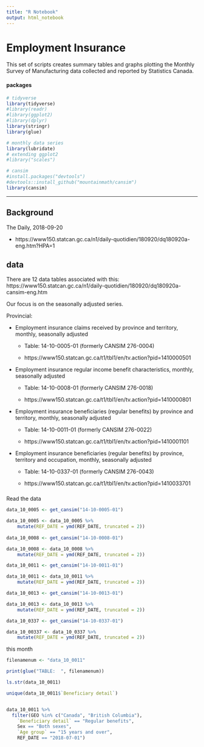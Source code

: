 ```yaml
---
title: "R Notebook"
output: html_notebook
---
```


# Employment Insurance


This set of scripts creates summary tables and graphs plotting the Monthly Survey of Manufacturing data collected and reported by Statistics Canada.

#### packages

```r

# tidyverse
library(tidyverse)
#library(readr)
#library(ggplot2) 
#library(dplyr)
library(stringr)
library(glue)

# monthly data series
library(lubridate)
# extending ggplot2
#library("scales")

# cansim
#install.packages("devtools")
#devtools::install_github("mountainmath/cansim")
library(cansim)

```

---

## Background

The Daily, 2018-09-20

* https://www150.statcan.gc.ca/n1/daily-quotidien/180920/dq180920a-eng.htm?HPA=1 



## data

There are 12 data tables associated with this:
https://www150.statcan.gc.ca/n1/daily-quotidien/180920/dq180920a-cansim-eng.htm


Our focus is on the seasonally adjusted series.



Provincial:

* Employment insurance claims received by province and territory, monthly, seasonally adjusted

  - Table: 14-10-0005-01 (formerly CANSIM  276-0004)
  
  - https://www150.statcan.gc.ca/t1/tbl1/en/tv.action?pid=1410000501 

* Employment insurance regular income benefit characteristics, monthly, seasonally adjusted

  - Table: 14-10-0008-01 (formerly CANSIM  276-0018)
  
  - https://www150.statcan.gc.ca/t1/tbl1/en/tv.action?pid=1410000801
  
* Employment insurance beneficiaries (regular benefits) by province and territory, monthly, seasonally adjusted

  - Table: 14-10-0011-01 (formerly CANSIM  276-0022)

  - https://www150.statcan.gc.ca/t1/tbl1/en/tv.action?pid=1410001101
  
* Employment insurance beneficiaries (regular benefits) by province, territory and occupation, monthly, seasonally adjusted

  - Table: 14-10-0337-01 (formerly CANSIM  276-0043)

  - https://www150.statcan.gc.ca/t1/tbl1/en/tv.action?pid=1410033701
  


###

Read the data


```r

data_10_0005 <- get_cansim("14-10-0005-01")

data_10_0005 <- data_10_0005 %>%
    mutate(REF_DATE = ymd(REF_DATE, truncated = 2)) 
  
data_10_0008 <- get_cansim("14-10-0008-01")

data_10_0008 <- data_10_0008 %>%
    mutate(REF_DATE = ymd(REF_DATE, truncated = 2)) 

data_10_0011 <- get_cansim("14-10-0011-01")

data_10_0011 <- data_10_0011 %>%
    mutate(REF_DATE = ymd(REF_DATE, truncated = 2)) 

data_10_0013 <- get_cansim("14-10-0013-01")

data_10_0013 <- data_10_0013 %>%
    mutate(REF_DATE = ymd(REF_DATE, truncated = 2)) 

data_10_0337 <- get_cansim("14-10-0337-01")

data_10_00337 <- data_10_0337 %>%
    mutate(REF_DATE = ymd(REF_DATE, truncated = 2)) 

```



this month

```r

filenamenum <- "data_10_0011"

print(glue("TABLE:  ", filenamenum))

ls.str(data_10_0011)

unique(data_10_0011$`Beneficiary detail`)


data_10_0011 %>%
  filter(GEO %in% c("Canada", "British Columbia"),
    `Beneficiary detail` == "Regular benefits",
    Sex == "Both sexes",
    `Age group` == "15 years and over",
    REF_DATE == "2018-07-01")


```




